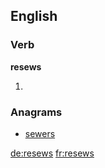 ==English==

===Verb===
'''resews'''

# {{en-third-person singular of|resew}}

===Anagrams===
* [[sewers#English|sewers]]

[[de:resews]]
[[fr:resews]]